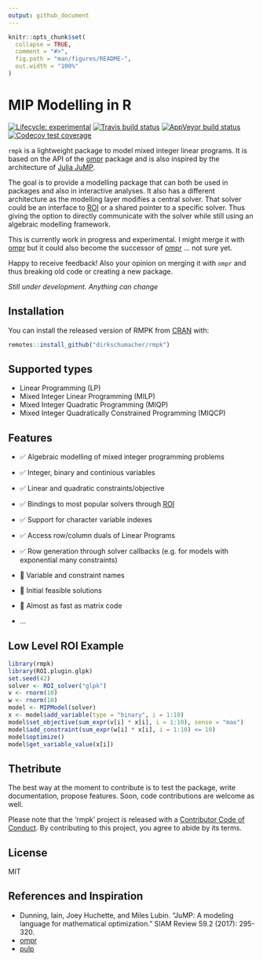 ```yaml
---
output: github_document
---
```


<!-- README.md is generated from README.Rmd. Please edit that file -->

```r
knitr::opts_chunk$set(
  collapse = TRUE,
  comment = "#>",
  fig.path = "man/figures/README-",
  out.width = "100%"
)
```
# MIP Modelling in R

<!-- badges: start -->
[![Lifecycle: experimental](https://img.shields.io/badge/lifecycle-experimental-orange.svg)](https://www.tidyverse.org/lifecycle/#experimental)
[![Travis build status](https://travis-ci.org/dirkschumacher/rmpk.svg?branch=master)](https://travis-ci.org/dirkschumacher/rmpk)
[![AppVeyor build status](https://ci.appveyor.com/api/projects/status/github/dirkschumacher/rmpk?branch=master&svg=true)](https://ci.appveyor.com/project/dirkschumacher/rmpk)
[![Codecov test coverage](https://codecov.io/gh/dirkschumacher/rmpk/branch/master/graph/badge.svg)](https://codecov.io/gh/dirkschumacher/rmpk?branch=master)
<!-- badges: end -->

`rmpk` is a lightweight package to model mixed integer linear programs. It is based on the API of the [ompr](https://github.com/dirkschumacher/ompr) package and is also inspired by the architecture of [Julia JuMP](https://github.com/JuliaOpt/JuMP.jl).

The goal is to provide a modelling package that can both be used in packages and also in interactive analyses. It also has a different architecture as the modelling layer modifies a central solver. That solver could be an interface to [ROI](https://CRAN.R-project.org/package=ROI) or a shared pointer to a specific solver. Thus giving the option to directly communicate with the solver while still using an algebraic modelling framework.

This is currently work in progress and experimental. I might merge it with [ompr](https://github.com/dirkschumacher/ompr) but it could also become the successor of [ompr](https://github.com/dirkschumacher/ompr) ... not sure yet.

Happy to receive feedback! Also your opinion on merging it with `ompr` and thus breaking old code or creating a new package.

_Still under development. Anything can change_

## Installation

You can install the released version of RMPK from [CRAN](https://CRAN.R-project.org) with:

``` r
remotes::install_github("dirkschumacher/rmpk")
```

## Supported types

* Linear Programming (LP)
* Mixed Integer Linear Programming (MILP)
* Mixed Integer Quadratic Programming (MIQP)
* Mixed Integer Quadratically Constrained Programming (MIQCP)

## Features

* ✅ Algebraic modelling of mixed integer programming problems
* ✅ Integer, binary and continious variables
* ✅ Linear and quadratic constraints/objective
* ✅ Bindings to most popular solvers through [ROI](https://CRAN.R-project.org/package=ROI)
* ✅ Support for character variable indexes
* ✅ Access row/column duals of Linear Programs
* ✅ Row generation through solver callbacks (e.g. for models with exponential many constraints)

* 🚧 Variable and constraint names
* 🚧 Initial feasible solutions
* 🚧 Almost as fast as matrix code
* ...

## Low Level ROI Example

```r
library(rmpk)
library(ROI.plugin.glpk)
set.seed(42)
solver <- ROI_solver("glpk")
v <- rnorm(10)
w <- rnorm(10)
model <- MIPModel(solver)
x <- model$add_variable(type = "binary", i = 1:10)
model$set_objective(sum_expr(v[i] * x[i], i = 1:10), sense = "max")
model$add_constraint(sum_expr(w[i] * x[i], i = 1:10) <= 10)
model$optimize()
model$get_variable_value(x[i])
```

## Thetribute

The best way at the moment to contribute is to test the package, write documentation, propose features. Soon, code contributions are welcome as well.

Please note that the 'rmpk' project is released with a
[Contributor Code of Conduct](CODE_OF_CONDUCT.md).
By contributing to this project, you agree to abide by its terms.

## License

MIT

## References and Inspiration

* Dunning, Iain, Joey Huchette, and Miles Lubin. "JuMP: A modeling language for mathematical optimization." SIAM Review 59.2 (2017): 295-320.
* [ompr](https://github.com/dirkschumacher/ompr)
* [pulp](https://github.com/coin-or/pulp)
